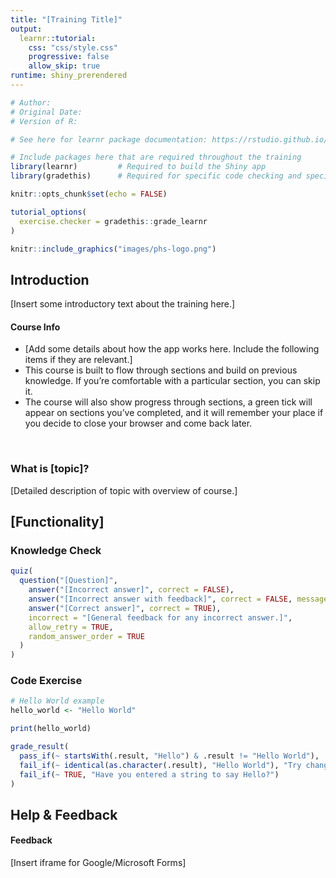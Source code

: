 ```yaml
---
title: "[Training Title]"
output: 
  learnr::tutorial:
    css: "css/style.css"
    progressive: false
    allow_skip: true
runtime: shiny_prerendered
---
```


```r
# Author: 
# Original Date: 
# Version of R: 

# See here for learnr package documentation: https://rstudio.github.io/learnr/

# Include packages here that are required throughout the training
library(learnr)         # Required to build the Shiny app
library(gradethis)      # Required for specific code checking and specific feedback

knitr::opts_chunk$set(echo = FALSE)

tutorial_options(
  exercise.checker = gradethis::grade_learnr
)
```

```r
knitr::include_graphics("images/phs-logo.png")
```

## Introduction

[Insert some introductory text about the training here.]

<div class="info_box">
  <h4>Course Info</h4>
  <ul>
    <li> [Add some details about how the app works here. Include the following items if they are relevant.]</li>
    <li>This course is built to flow through sections and build on previous knowledge. If you're comfortable with a particular section, you can skip it.</li>
    <li>The course will also show progress through sections, a green tick will appear on sections you've completed, and it will remember your place if you decide to close your browser and come back later.</li>
  </ul>
</div>
</br>

### What is [topic]?

[Detailed description of topic with overview of course.]


## [Functionality]

### Knowledge Check

```r
quiz(
  question("[Question]",
    answer("[Incorrect answer]", correct = FALSE),
    answer("[Incorrect answer with feedback]", correct = FALSE, message = "[Specific feedback.]"),
    answer("[Correct answer]", correct = TRUE),
    incorrect = "[General feedback for any incorrect answer.]",
    allow_retry = TRUE,
    random_answer_order = TRUE
  )
)
```

### Code Exercise

```r
# Hello World example
hello_world <- "Hello World"

print(hello_world)
```

```r
grade_result(
  pass_if(~ startsWith(.result, "Hello") & .result != "Hello World"),
  fail_if(~ identical(as.character(.result), "Hello World"), "Try changing the output from Hello World."),
  fail_if(~ TRUE, "Have you entered a string to say Hello?")
)
```


## Help & Feedback

#### Feedback

[Insert iframe for Google/Microsoft Forms]

